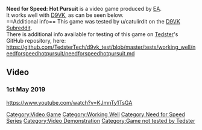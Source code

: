 <strong>Need for Speed: Hot Pursuit</strong> is a video game produced by [[EA]].
<br />
It works well with [[D9VK]], as can be seen below.
<br />
==Additional info==
This game was tested by u/catulirdit on the [[D9VK Subreddit]].
<br />
There is additional info available for testing of this game on [[User:Tedster|Tedster]]'s GitHub repository, here:
<br />
https://github.com/TedsterTech/d9vk_test/blob/master/tests/working_well/needforspeedhotpursuit/needforspeedhotpursuit.md
==Video==
===1st May 2019===
<youtube>https://www.youtube.com/watch?v=KJmnTy1TsGA</youtube>

[[Category:Video Game]]
[[Category:Working Well]]
[[Category:Need for Speed Series]]
[[Category:Video Demonstration]]
[[Category:Game not tested by Tedster]]
